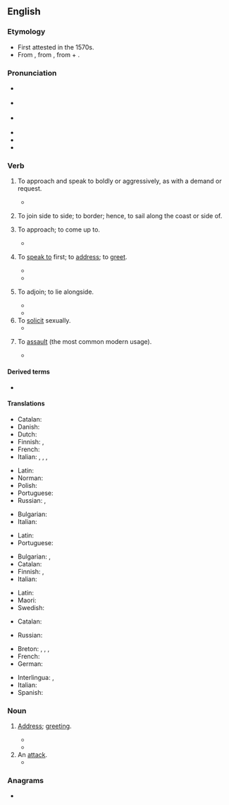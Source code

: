 ==English==

===Etymology===
* First attested in the 1570s.
* From {{der|en|fro|accoster}}, from {{der|en|VL.|accosto||to come alongside someone}}, from {{m|la|ad||near}} + {{m|la|costa||rib, side}}.

===Pronunciation===
* {{a|GenAm}} {{IPA|/ə.ˈkɔst/|lang=en}}
* {{a|cot-caught|Canada}} {{IPA|/ə.ˈkɑst/|lang=en}}
* {{a|RP}} {{IPA|/ə.ˈkɒst/|lang=en}}
* {{audio|en-us-accost.ogg|Audio (US)|lang=en}}
* {{rhymes|ɒst|lang=en}}
* {{hyphenation|ac|cost|lang=en}}

===Verb===
{{en-verb}}

# {{lb|en|transitive}} To approach and speak to boldly or aggressively, as with a demand or request.
#* {{quote-journal|date=21 August 2012
|first=Ed
|last=Pilkington
|title=Death penalty on trial: should Reggie Clemons live or die?
|newspaper=The Guardian
|url=http://www.guardian.co.uk/world/2012/aug/21/death-penalty-trial-reggie-clemons?newsfeed=true
|page=
|passage=The Missouri prosecutors' case against Clemons, based partly on incriminating testimony given by his co-defendants, was that Clemons was part of a group of four youths who '''accosted''' the sisters on the Chain of Rocks Bridge one dark night in April 1991.
}}
# {{lb|en|transitive|obsolete}} To join side to side; to border; hence, to sail along the coast or side of.
# {{lb|en|transitive|obsolete}} To approach; to come up to. <!--W1913 had "make up to"-->
#* {{quote-book
|year=c. 1601–1602
|first=William
|last=Shakespeare
|authorlink=William Shakespeare
|title={{w|Twelfth Night}}
|section=act 1, scene 3
|lines=53–54
|passage=You mistake, knight. ‘'''Accost'''’ is front / her, board her, woo her, assail her.
}}
# {{lb|en|transitive}} To [[speak to]] first; to [[address]]; to [[greet]].
#* {{quote-book
|year=1667
|chapter=Book III
|title={{w|Paradise Lost}}
|authorlink=John Milton|last=Milton|first=John
|line=653
|passage=Him, Satan thus '''accosts'''.
}}
#* {{quote-book|year=1847|authorlink=Charlotte Bronte|first=Charlotte|last=Bronte|title={{w|Jane Eyre}}|chapter=XVIII|passage=She approached the basin, and bent over it as if to fill her pitcher; she again lifted it to her head. The personage on the well-brink now seemed to '''accost''' her; to make some request—"She hasted, let down her pitcher on her hand, and gave him to drink."}}
# {{lb|en|intransitive|obsolete}} To adjoin; to lie alongside.
#* {{quote-book
|year=1596
|title={{w|The Faerie Queene}}
|chapter=Book V
|authorlink=Edmund Spenser|first=Edmund|last=Spenser
|section=canto 2, stanza XLII
|passage=For all the Shores, which to the Sea '''accost'''
}}
#* {{quote-book
|year=1662
|title=History of the Worthies of England
|chapter=Derby-shire
|authorlink=Thomas Fuller|first=Thomas|last=Fuller
|passage=Lapland hath since been often surrounded (so much as '''accosts''' the sea) by the English.
}}
# To [[solicit]] sexually.
#* {{quote-book
|year=1997
|title=The Two Mr. Gladstones
|first=Travis L.|last=Crosby
|passage=Gladstone's initial tone of disinterested philanthropy also characterized his first encounters with prostitutes in London once he has moved there to undertake his parliamentary duties. '''Accosted''' in a London park in 1837 by two women, Gladstone merely reported of them that "both ...<!--sic--> had taken to their miserable calling from losing their livelihood by the death of their husbands."
}}
# {{lb|en|transitive}} To [[assault]] (the most common modern usage).
#* {{quote-journal
|date=2017-06-21
|title=Police seek two gunmen who '''accosted''' Kansas City couple
|work=The Kansas City Star
|url=http://www.kansascity.com/news/local/crime/article157500464.html
|first=Glenn E.|last=Rice
|passage=Surveillance video of the incident shows the man and woman being '''accosted''' by a man armed with and assault-style handgun.
}}

====Derived terms====
* {{l|en|accostment}}

====Translations====
{{trans-top|to approach and speak to boldly or aggressively, as with a demand or request}}
* Catalan: {{t+|ca|abordar}}
* Danish: {{t|da|antaste}}
* Dutch: {{t+|nl|aanklampen}}
* Finnish: {{t|fi|tiukata}}, {{t+|fi|vaatia}}
* French: {{t+|fr|accoster}}
* Italian: {{t+|it|affrontare}}, {{t+|it|aggredire}}, {{t+|it|inveire}}, {{t|it|molestare}}
{{trans-mid}}
* Latin: {{t|la|affor}}
* Norman: {{t|nrf|achîtrer}}
* Polish: {{t+|pl|zaczepiać}}
* Portuguese: {{t+|pt|abordar}}
* Russian: {{t+|ru|обраща́ться}}, {{t+|ru|загова́ривать}}
{{trans-bottom}}

{{trans-top|to join side to side; to border; hence, to sail along the coast or side of}}
* Bulgarian: {{t+|bg|акостирам}}
* Italian: {{t+|it|accostare}}
{{trans-mid}}
* Latin: {{t|la|affor}}
* Portuguese: {{t+|pt|acostar}}
{{trans-bottom}}

{{trans-top|to speak to first, to address, to greet}}
* Bulgarian: {{t+|bg|заговарям}}, {{t|bg|обръщам се към}}
* Catalan: {{t+|ca|adreçar-se}}
* Finnish: {{t+|fi|puhutella}}, {{t+|fi|tervehtiä}}
* Italian: {{t+|it|salutare}}
{{trans-mid}}
* Latin: {{t|la|affor}}
* Maori: {{t|mi|aropā}}
* Swedish: {{t+|sv|tilltala}}
{{trans-bottom}}

{{trans-top|to solicit sexually}}
* Catalan: {{t+|ca|insinuar-se}}
{{trans-mid}}
* Russian: {{t+|ru|приставать}}
{{trans-bottom}}

{{checktrans-top}}
* Breton: {{t-check|br|divorañ}}, {{t-check|br|dilestrañ}}, {{t-check|br|douarañ}}, {{t-check|br|abourzhañ}}
* French: {{t-check|fr|aborder}}
* German: {{t-check|de|nähern|alt=sich nähern}} {{attention|de|2=was "sich [[nähern]]" - assumed inflected form or vocalised spelling; please verify if linking is acceptable. see [[User:Kephir/gadgets/xte#Translation_fixing]]}}
{{trans-mid}}
* Interlingua: {{t-check|ia|accostar}}, {{t-check|ia|abordar}}
* Italian: {{t-check|it|indirizzarsi a}}
* Spanish: {{t+check|es|acercar|alt=acercarse a}}
{{trans-bottom}}

===Noun===
{{en-noun}}

# {{lb|en|rare}} [[address|Address]]; [[greeting]].
#: {{rfquotek|J. Morley}}
#* {{quote-book
|year=1866
|title=[[Gutenberg:41286|Miss Marjoribanks]]
|series=Chronicles of Carlingford
|authorlink=Margaret Oliphant|first=Margaret|last=Oliphant
|chapter=XXIII
|passage=A man does not seize a woman by the sleeve and ask, "Is it ''you''?" without some reason for an address so destitute of ordinary courtesy; and Lucilla was sufficiently versed in such matters to know that so rude and startling an '''accost''' could be only addressed to some one whose presence set the speaker's heart beating, and quickened the blood in his veins.
}}
#* {{quote-book
|year=1897
|authorlink=Robert Louis Stevenson|first=Robert Louis|last=Stevenson
|chapter=The Drovers
|title=[[Gutenberg:30849|St. Ives]]
|passage=Great was my amazement to find the unconquerable Mr. Sim thaw immediately on the '''accost''' of this strange gentleman, who hailed him with a ready familiarity, proceeded at once to discuss with him the trade of droving and the prices of cattle, and did not disdain to take a pinch from the inevitable ram's horn.
}}
# An [[attack]].
#* {{quote-book
|year=1887
|chapter={{w|Olalla (short story)|Olalla}}
|title=[[Gutenberg:344|The Merry Men and Other Tales and Fables]]
|authorlink=Robert Louis Stevenson|first=Robert Louis|last=Stevenson
|passage=At last, when I was already within reach of her, I stopped.  Words were denied me; if I advanced I could but clasp her to my heart in silence; and all that was sane in me, all that was still unconquered, revolted against the thought of such an '''accost'''.
}}

===Anagrams===
* {{anagrams|en|coacts}}